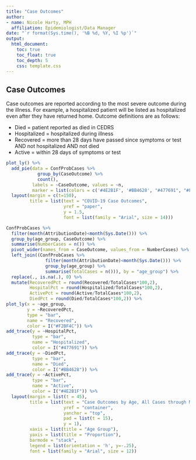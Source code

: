 ```yaml
---
title: "Case Outcomes"
author:
- name: Nicole Harty, MPH
  affiliation: Epidemiologist/Data Manager
date: "`r format(Sys.time(), '%B %d, %Y, %I %p')`"
output: 
  html_document:
    toc: true
    toc_float: true
    toc_depth: 5
    css: template.css
---
```


## Case Outcomes  
Case outcomes are reported according to the most severe outcome during the illness. For example, a hospitalized patient will be listed as hospitalized even after they have returned home. Outcome definitions are as follows:  
  
* Died = patient reported as died in CEDRS
* Hospitalized = hospitalized during illness
* Recovered = more than 28 days have passed since symptoms or test AND not hospitalized AND not died
* Active = within 28 days of symptoms or test

```r
plot_ly() %>%
  add_pie(data = ConfProbCases %>%
            group_by(CaseOutcome) %>%
            count(),
          labels = ~CaseOutcome, values = ~n,
          marker = list(colors = c('#4E2B1F', '#BB4628', "#477691", "#F2BF4C"))) %>%
  layout(margin = c(t=150),
         title = list(text = "COVID-19 Case Outcomes",
                      yref = "paper",
                      y = 1.5,
                      font = list(family = "Arial", size = 14)))
```

```r

ConfProbCases %>%
  filter(month(AttributionDate)<month(Sys.Date())) %>%
  group_by(age_group, CaseOutcome) %>%
  summarise(NumberCases = n()) %>%
  pivot_wider(names_from = CaseOutcome, values_from = NumberCases) %>%
  left_join((ConfProbCases %>%
               filter(month(AttributionDate)<month(Sys.Date())) %>%
               group_by(age_group) %>%
               summarise(TotalCases = n())), by = "age_group") %>%
  replace(., is.na(.), 0) %>%
  mutate(RecoveredPct = round(Recovered/TotalCases*100,2),
         HospitalPct = round(Hospitalized/TotalCases*100,2),
         ActivePct = round(Active/TotalCases*100,2),
         DiedPct = round(Died/TotalCases*100,2)) %>%
plot_ly(x = ~age_group,
        y = ~RecoveredPct,
        type = "bar",
        name = "Recovered",
        color = I("#F2BF4C")) %>%
add_trace(y = ~HospitalPct,
          type = "bar",
          name = "Hospitalized",
          color = I("#477691")) %>%
add_trace(y = ~DiedPct,
          type = "bar",
          name = "Died",
          color = I("#BB4628")) %>%
add_trace(y = ~ActivePct,
          type = "bar",
          name = "Active",
          color = I("#4E2B1F")) %>%
  layout(margin = list(t = 45),
         title = list(text = "Case Outcomes by Age, All Cases through Most Recent Complete Month",
                      yref = "container",
                      yanchor = "top",
                      pad = list(t = 15),
                      y = 1),
         xaxis = list(title = "Age Group"),
         yaxis = list(title = "Proportion"),
         barmode = "stack",
         legend = list(orientation = 'h', y=-.25),
         font = list(family = "Arial", size = 12))
  
```



